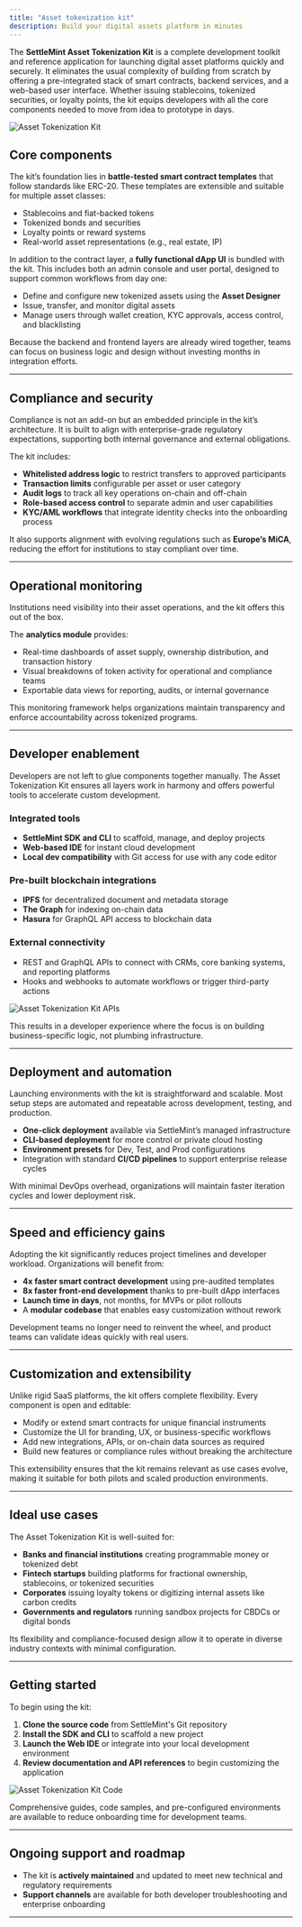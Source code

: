 ```yaml
---
title: "Asset tokenization kit"
description: Build your digital assets platform in minutes
---
```



The **SettleMint Asset Tokenization Kit** is a complete development toolkit and reference application for launching digital asset platforms quickly and securely. It eliminates the usual complexity of building from scratch by offering a pre-integrated stack of smart contracts, backend services, and a web-based user interface. Whether issuing stablecoins, tokenized securities, or loyalty points, the kit equips developers with all the core components needed to move from idea to prototype in days.


![Asset Tokenization Kit](../../../img/application-kits/atk-dashboard.png)


## Core components

The kit’s foundation lies in **battle-tested smart contract templates** that follow standards like ERC-20. These templates are extensible and suitable for multiple asset classes:

- Stablecoins and fiat-backed tokens  
- Tokenized bonds and securities  
- Loyalty points or reward systems  
- Real-world asset representations (e.g., real estate, IP)

In addition to the contract layer, a **fully functional dApp UI** is bundled with the kit. This includes both an admin console and user portal, designed to support common workflows from day one:

- Define and configure new tokenized assets using the **Asset Designer**  
- Issue, transfer, and monitor digital assets  
- Manage users through wallet creation, KYC approvals, access control, and blacklisting

Because the backend and frontend layers are already wired together, teams can focus on business logic and design without investing months in integration efforts.

---

## Compliance and security

Compliance is not an add-on but an embedded principle in the kit’s architecture. It is built to align with enterprise-grade regulatory expectations, supporting both internal governance and external obligations.

The kit includes:

- **Whitelisted address logic** to restrict transfers to approved participants  
- **Transaction limits** configurable per asset or user category  
- **Audit logs** to track all key operations on-chain and off-chain  
- **Role-based access control** to separate admin and user capabilities  
- **KYC/AML workflows** that integrate identity checks into the onboarding process

It also supports alignment with evolving regulations such as **Europe’s MiCA**, reducing the effort for institutions to stay compliant over time.

---

## Operational monitoring

Institutions need visibility into their asset operations, and the kit offers this out of the box.

The **analytics module** provides:

- Real-time dashboards of asset supply, ownership distribution, and transaction history  
- Visual breakdowns of token activity for operational and compliance teams  
- Exportable data views for reporting, audits, or internal governance

This monitoring framework helps organizations maintain transparency and enforce accountability across tokenized programs.

---

## Developer enablement

Developers are not left to glue components together manually. The Asset Tokenization Kit ensures all layers work in harmony and offers powerful tools to accelerate custom development.

### Integrated tools
- **SettleMint SDK and CLI** to scaffold, manage, and deploy projects  
- **Web-based IDE** for instant cloud development  
- **Local dev compatibility** with Git access for use with any code editor

### Pre-built blockchain integrations
- **IPFS** for decentralized document and metadata storage  
- **The Graph** for indexing on-chain data  
- **Hasura** for GraphQL API access to blockchain data

### External connectivity
- REST and GraphQL APIs to connect with CRMs, core banking systems, and reporting platforms  
- Hooks and webhooks to automate workflows or trigger third-party actions

![Asset Tokenization Kit APIs](../../../img/application-kits/atk-apis.png)

This results in a developer experience where the focus is on building business-specific logic, not plumbing infrastructure.

---

## Deployment and automation

Launching environments with the kit is straightforward and scalable. Most setup steps are automated and repeatable across development, testing, and production.

- **One-click deployment** available via SettleMint’s managed infrastructure  
- **CLI-based deployment** for more control or private cloud hosting  
- **Environment presets** for Dev, Test, and Prod configurations  
- Integration with standard **CI/CD pipelines** to support enterprise release cycles

With minimal DevOps overhead, organizations will maintain faster iteration cycles and lower deployment risk.

---

## Speed and efficiency gains

Adopting the kit significantly reduces project timelines and developer workload. Organizations will benefit from:

- **4x faster smart contract development** using pre-audited templates  
- **8x faster front-end development** thanks to pre-built dApp interfaces  
- **Launch time in days**, not months, for MVPs or pilot rollouts  
- A **modular codebase** that enables easy customization without rework

Development teams no longer need to reinvent the wheel, and product teams can validate ideas quickly with real users.

---

## Customization and extensibility

Unlike rigid SaaS platforms, the kit offers complete flexibility. Every component is open and editable:

- Modify or extend smart contracts for unique financial instruments  
- Customize the UI for branding, UX, or business-specific workflows  
- Add new integrations, APIs, or on-chain data sources as required  
- Build new features or compliance rules without breaking the architecture

This extensibility ensures that the kit remains relevant as use cases evolve, making it suitable for both pilots and scaled production environments.

---

## Ideal use cases

The Asset Tokenization Kit is well-suited for:

- **Banks and financial institutions** creating programmable money or tokenized debt  
- **Fintech startups** building platforms for fractional ownership, stablecoins, or tokenized securities  
- **Corporates** issuing loyalty tokens or digitizing internal assets like carbon credits  
- **Governments and regulators** running sandbox projects for CBDCs or digital bonds

Its flexibility and compliance-focused design allow it to operate in diverse industry contexts with minimal configuration.

---

## Getting started

To begin using the kit:

1. **Clone the source code** from SettleMint's Git repository  
2. **Install the SDK and CLI** to scaffold a new project  
3. **Launch the Web IDE** or integrate into your local development environment  
4. **Review documentation and API references** to begin customizing the application

![Asset Tokenization Kit Code](../../../img/application-kits/atk-code.png)

Comprehensive guides, code samples, and pre-configured environments are available to reduce onboarding time for development teams.

---

## Ongoing support and roadmap

- The kit is **actively maintained** and updated to meet new technical and regulatory requirements  
- **Support channels** are available for both developer troubleshooting and enterprise onboarding  

---
